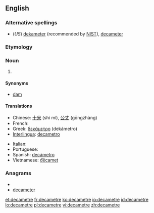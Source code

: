 ==English==

===Alternative spellings===
* (''US'') [[dekameter]] (recommended by [[w:NIST|NIST]]), [[decameter]]

===Etymology===
{{prefix|deca|metre}}

===Noun===
{{en-noun}}

# {{SI-unit|deca|metre|length}}

====Synonyms====
*[[dam]]

====Translations====
{{trans-top|the length of 10 metres}}
* Chinese: [[十米]] (shí mǐ), [[公丈]] (gōngzhàng)
* French: {{t+|fr|décamètre|m}}
* Greek: [[δεκάμετρο]] {{n}} (dekámetro)
* [[Interlingua]]: [[decametro]]
{{trans-mid}}
* Italian: {{t+|it|decametro|m}}
* Portuguese: {{t+|pt|decâmetro|m}}
* Spanish: [[decámetro]] {{m}}
* Vietnamese: [[đêcamet]]
{{trans-bottom}}

===Anagrams===
* {{alphagram|acdeeemrt}}
* [[decameter#English|decameter]]

[[et:decametre]]
[[fr:decametre]]
[[ko:decametre]]
[[io:decametre]]
[[id:decametre]]
[[lo:decametre]]
[[pl:decametre]]
[[vi:decametre]]
[[zh:decametre]]